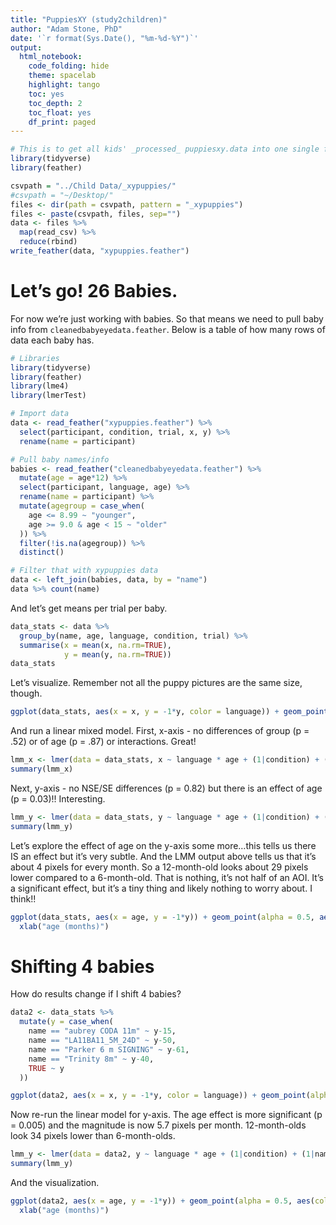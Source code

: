 ```yaml
---
title: "PuppiesXY (study2children)"
author: "Adam Stone, PhD" 
date: '`r format(Sys.Date(), "%m-%d-%Y")`'
output:
  html_notebook:
    code_folding: hide
    theme: spacelab
    highlight: tango
    toc: yes
    toc_depth: 2
    toc_float: yes
    df_print: paged
---
```


```r
# This is to get all kids' _processed_ puppiesxy.data into one single file. Should only run when needed. 
library(tidyverse)
library(feather)

csvpath = "../Child Data/_xypuppies/"
#csvpath = "~/Desktop/"
files <- dir(path = csvpath, pattern = "_xypuppies")
files <- paste(csvpath, files, sep="")
data <- files %>%
  map(read_csv) %>%
  reduce(rbind)
write_feather(data, "xypuppies.feather")
```

# Let's go! 26 Babies. 

For now we're just working with babies. So that means we need to pull baby info from `cleanedbabyeyedata.feather`. Below is a table of how many rows of data each baby has. 

```r
# Libraries
library(tidyverse)
library(feather)
library(lme4)
library(lmerTest)

# Import data 
data <- read_feather("xypuppies.feather") %>%
  select(participant, condition, trial, x, y) %>%
  rename(name = participant)

# Pull baby names/info
babies <- read_feather("cleanedbabyeyedata.feather") %>%
  mutate(age = age*12) %>%
  select(participant, language, age) %>%
  rename(name = participant) %>%
  mutate(agegroup = case_when(
    age <= 8.99 ~ "younger",
    age >= 9.0 & age < 15 ~ "older"
  )) %>%
  filter(!is.na(agegroup)) %>%
  distinct()

# Filter that with xypuppies data
data <- left_join(babies, data, by = "name")
data %>% count(name)
```

And let's get means per trial per baby. 
```r
data_stats <- data %>%
  group_by(name, age, language, condition, trial) %>%
  summarise(x = mean(x, na.rm=TRUE),
            y = mean(y, na.rm=TRUE))
data_stats
```

Let's visualize. Remember not all the puppy pictures are the same size, though. 

```r
ggplot(data_stats, aes(x = x, y = -1*y, color = language)) + geom_point(alpha = 0.5) + facet_wrap("condition") + theme_linedraw() + xlab("mean x position") + ylab("mean y position")
```

And run a linear mixed model. First, x-axis - no differences of group (p = .52) or of age (p = .87) or interactions. Great!

```r
lmm_x <- lmer(data = data_stats, x ~ language * age + (1|condition) + (1|name))
summary(lmm_x)
```

Next, y-axis - no NSE/SE differences (p = 0.82) but there is an effect of age (p = 0.03)!! Interesting. 

```r
lmm_y <- lmer(data = data_stats, y ~ language * age + (1|condition) + (1|name))
summary(lmm_y)
```

Let's explore the effect of age on the y-axis some more...this tells us there IS an effect but it's very subtle. And the LMM output above tells us that it's about 4 pixels for every month. So a 12-month-old looks about 29 pixels lower compared to a 6-month-old. That is nothing, it's not half of an AOI. It's a significant effect, but it's a tiny thing and likely nothing to worry about. I think!!

```r
ggplot(data_stats, aes(x = age, y = -1*y)) + geom_point(alpha = 0.5, aes(color = language)) + geom_smooth(method = "lm") + facet_wrap("condition") + theme_linedraw() + ylab("mean y position") +
  xlab("age (months)")
```

# Shifting 4 babies

How do results change if I shift 4 babies? 

```r
data2 <- data_stats %>%
  mutate(y = case_when(
    name == "aubrey CODA 11m" ~ y-15,
    name == "LA11BA11_5M_24D" ~ y-50,
    name == "Parker 6 m SIGNING" ~ y-61,
    name == "Trinity 8m" ~ y-40,
    TRUE ~ y
  ))

ggplot(data2, aes(x = x, y = -1*y, color = language)) + geom_point(alpha = 0.5) + facet_wrap("condition") + theme_linedraw() + xlab("mean x position") + ylab("mean y position")
```

Now re-run the linear model for y-axis. The age effect is more significant (p = 0.005) and the magnitude is now 5.7 pixels per month. 12-month-olds look 34 pixels lower than 6-month-olds. 

```r
lmm_y <- lmer(data = data2, y ~ language * age + (1|condition) + (1|name))
summary(lmm_y)
```

And the visualization.

```r
ggplot(data2, aes(x = age, y = -1*y)) + geom_point(alpha = 0.5, aes(color = language)) + geom_smooth(method = "lm") + facet_wrap("condition") + theme_linedraw() + ylab("mean y position") +
  xlab("age (months)")
```

